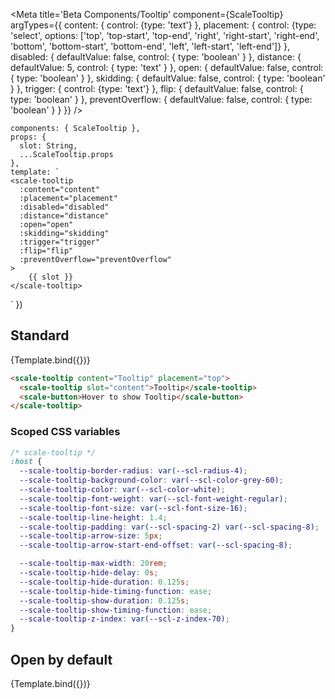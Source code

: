 
<Meta
    title='Beta Components/Tooltip'
    component={ScaleTooltip}
    argTypes={{
      content: {
        control: {type: 'text'}
      },
      placement: {
        control: {type: 'select', options: ['top', 'top-start', 'top-end', 'right', 'right-start', 'right-end', 'bottom', 'bottom-start', 'bottom-end', 'left', 'left-start', 'left-end']}
      },
      disabled: {
      defaultValue: false,
        control: { type: 'boolean' }
      },
      distance: {
        defaultValue: 5,
        control: { type: 'text' }
      },
      open: {
      defaultValue: false,
        control: { type: 'boolean' }
      },
      skidding: {
      defaultValue: false,
        control: { type: 'boolean' }
      },
      trigger: {
        control: {type: 'text'}
      },
      flip: {
        defaultValue: false,
        control: { type: 'boolean' }
      },
      preventOverflow: {
        defaultValue: false,
        control: { type: 'boolean' }
      }
    }}
/>

    components: { ScaleTooltip },
    props: {
      slot: String,
      ...ScaleTooltip.props
    },
    template: `
    <scale-tooltip
      :content="content"
      :placement="placement"
      :disabled="disabled"
      :distance="distance"
      :open="open"
      :skidding="skidding"
      :trigger="trigger"
      :flip="flip"
      :preventOverflow="preventOverflow"
    >
        {{ slot }}
    </scale-tooltip>
  `
})

## Standard

<Canvas withSource="none">
  <Story
    name='Standard'
    args={{
      slot: 'Tooltip'
    }}
  >
    {Template.bind({})}
  </Story>
</Canvas>

<ArgsTable story='Standard' />

```html
<scale-tooltip content="Tooltip" placement="top">
  <scale-tooltip slot="content">Tooltip</scale-tooltip>
  <scale-button>Hover to show Tooltip</scale-button>
</scale-tooltip>
```

### Scoped CSS variables

```css
/* scale-tooltip */
:host {
  --scale-tooltip-border-radius: var(--scl-radius-4);
  --scale-tooltip-background-color: var(--scl-color-grey-60);
  --scale-tooltip-color: var(--scl-color-white);
  --scale-tooltip-font-weight: var(--scl-font-weight-regular);
  --scale-tooltip-font-size: var(--scl-font-size-16);
  --scale-tooltip-line-height: 1.4;
  --scale-tooltip-padding: var(--scl-spacing-2) var(--scl-spacing-8);
  --scale-tooltip-arrow-size: 5px;
  --scale-tooltip-arrow-start-end-offset: var(--scl-spacing-8);

  --scale-tooltip-max-width: 20rem;
  --scale-tooltip-hide-delay: 0s;
  --scale-tooltip-hide-duration: 0.125s;
  --scale-tooltip-hide-timing-function: ease;
  --scale-tooltip-show-duration: 0.125s;
  --scale-tooltip-show-timing-function: ease;
  --scale-tooltip-z-index: var(--scl-z-index-70);
}
```

## Open by default

<Canvas withSource="none">
  <Story
    name="opendefault"
    args={{
      open: true,
      slot: "Tooltip"
    }}
  >
    {Template.bind({})}
  </Story>
</Canvas>